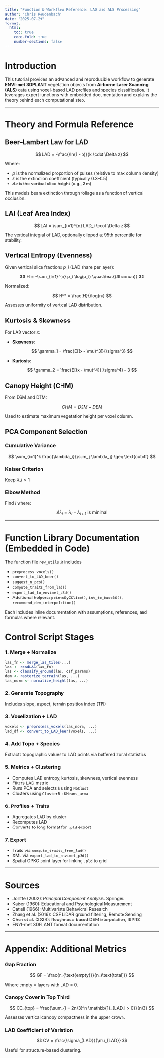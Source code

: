 ```yaml
---
title: "Function & Workflow Reference: LAD and ALS Processing"
author: "Chris Reudenbach"
date: "2025-07-29"
format:
  html:
    toc: true
    code-fold: true
    number-sections: false
---
```


# Introduction

This tutorial provides an advanced and reproducible workflow to generate **ENVI-met 3DPLANT** vegetation objects from **Airborne Laser Scanning (ALS)** data using voxel-based LAD profiles and species classification. It leverages expert functions with embedded documentation and explains the theory behind each computational step.

---


# Theory and Formula Reference

## Beer–Lambert Law for LAD

$$
LAD = -\frac{\ln(1 - p)}{k \cdot \Delta z}
$$

Where:

* $p$ is the normalized proportion of pulses (relative to max column density)
* $k$ is the extinction coefficient (typically 0.3–0.5)
* $\Delta z$ is the vertical slice height (e.g., 2 m)

This models beam extinction through foliage as a function of vertical occlusion.

## LAI (Leaf Area Index)

$$
LAI = \sum_{i=1}^{n} LAD_i \cdot \Delta z
$$

The vertical integral of LAD, optionally clipped at 95th percentile for stability.

## Vertical Entropy (Evenness)

Given vertical slice fractions $p\_i$ (LAD share per layer):

$$
H = -\sum_{i=1}^{n} p_i \log(p_i) \quad\text{(Shannon)}
$$

Normalized:

$$
H^* = \frac{H}{\log(n)}
$$

Assesses uniformity of vertical LAD distribution.

## Kurtosis & Skewness

For LAD vector $x$:

* **Skewness**:

$$
\gamma_1 = \frac{E[(x - \mu)^3]}{\sigma^3}
$$

* **Kurtosis**:

$$
\gamma_2 = \frac{E[(x - \mu)^4]}{\sigma^4} - 3
$$

## Canopy Height (CHM)

From DSM and DTM:

$$
CHM = DSM - DEM
$$

Used to estimate maximum vegetation height per voxel column.

## PCA Component Selection

### Cumulative Variance

$$
\sum_{i=1}^k \frac{\lambda_i}{\sum_j \lambda_j} \geq \text{cutoff}
$$

### Kaiser Criterion

Keep $\lambda\_i > 1$

### Elbow Method

Find $i$ where:

$$
\Delta \lambda_i = \lambda_{i} - \lambda_{i+1}\text{ is minimal}
$$

---

# Function Library Documentation (Embedded in Code)

The function file `new_utils.R` includes:

* `preprocess_voxels()`
* `convert_to_LAD_beer()`
* `suggest_n_pcs()`
* `compute_traits_from_lad()`
* `export_lad_to_envimet_p3d()`
* Additional helpers: `pointsByZSlice()`, `int_to_base36()`, `recommend_dem_interpolation()`

Each includes inline documentation with assumptions, references, and formulas where relevant.

# Control Script Stages

### 1. Merge + Normalize

```r
las_fn <- merge_las_tiles(...)
las <- readLAS(las_fn)
las <- classify_ground(las, csf_params)
dem <- rasterize_terrain(las, ...)
las_norm <- normalize_height(las, ...)
```

### 2. Generate Topography

Includes slope, aspect, terrain position index (TPI)

### 3. Voxelization + LAD

```r
voxels <- preprocess_voxels(las_norm, ...)
lad_df <- convert_to_LAD_beer(voxels, ...)
```

### 4. Add Topo + Species

Extracts topographic values to LAD points via buffered zonal statistics

### 5. Metrics + Clustering

* Computes LAD entropy, kurtosis, skewness, vertical evenness
* Filters LAD matrix
* Runs PCA and selects `k` using `NbClust`
* Clusters using `ClusterR::KMeans_arma`

### 6. Profiles + Traits

* Aggregates LAD by cluster
* Recomputes LAD
* Converts to long format for `.pld` export

### 7. Export

* Traits via `compute_traits_from_lad()`
* XML via `export_lad_to_envimet_p3d()`
* Spatial GPKG point layer for linking `.pld` to grid

---

# Sources

* Jolliffe (2002): *Principal Component Analysis*. Springer.
* Kaiser (1960): Educational and Psychological Measurement
* Cattell (1966): Multivariate Behavioral Research
* Zhang et al. (2016): CSF LiDAR ground filtering, Remote Sensing
* Chen et al. (2024): Roughness-based DEM interpolation, ISPRS
* ENVI-met 3DPLANT format documentation

---

# Appendix: Additional Metrics

### Gap Fraction

$$
GF = \frac{n_{\text{empty}}}{n_{\text{total}}}
$$

Where empty = layers with LAD = 0.

### Canopy Cover in Top Third

$$
CC_{top} = \frac{\sum_{i = 2n/3}^n \mathbb{1}_{LAD_i > 0}}{n/3}
$$

Assesses vertical canopy compactness in the upper crown.

### LAD Coefficient of Variation

$$
CV = \frac{\sigma_{LAD}}{\mu_{LAD}}
$$

Useful for structure-based clustering.

